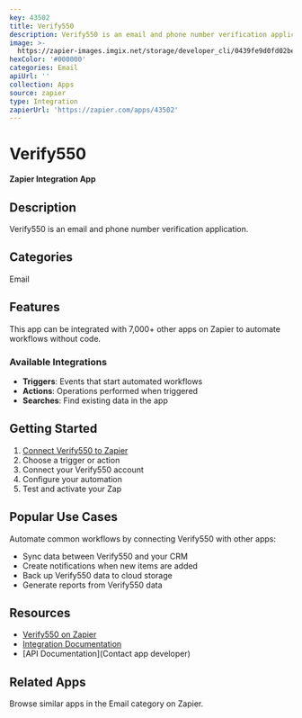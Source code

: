```yaml
---
key: 43502
title: Verify550
description: Verify550 is an email and phone number verification application.
image: >-
  https://zapier-images.imgix.net/storage/developer_cli/0439fe9d0fd02be6015be0da2e64e4c1_2.png?auto=format%2Ccompress&ixlib=python-3.0.0&q=50
hexColor: '#000000'
categories: Email
apiUrl: ''
collection: Apps
source: zapier
type: Integration
zapierUrl: 'https://zapier.com/apps/43502'
---
```

# Verify550

**Zapier Integration App**

## Description

Verify550 is an email and phone number verification application.

## Categories

Email

## Features

This app can be integrated with 7,000+ other apps on Zapier to automate workflows without code.

### Available Integrations

- **Triggers**: Events that start automated workflows
- **Actions**: Operations performed when triggered
- **Searches**: Find existing data in the app

## Getting Started

1. [Connect Verify550 to Zapier](https://zapier.com/apps/43502)
2. Choose a trigger or action
3. Connect your Verify550 account
4. Configure your automation
5. Test and activate your Zap

## Popular Use Cases

Automate common workflows by connecting Verify550 with other apps:

- Sync data between Verify550 and your CRM
- Create notifications when new items are added
- Back up Verify550 data to cloud storage
- Generate reports from Verify550 data

## Resources

- [Verify550 on Zapier](https://zapier.com/apps/43502)
- [Integration Documentation](https://zapier.com/apps/43502/integrations)
- [API Documentation](Contact app developer)

## Related Apps

Browse similar apps in the Email category on Zapier.
